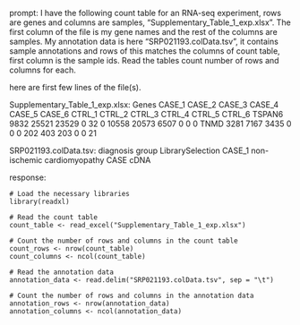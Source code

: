 prompt:
I have the following count table for an RNA-seq experiment, rows are genes and columns are samples, "Supplementary_Table_1_exp.xlsx". The first column of the file is my gene names and the rest of the columns are samples. My annotation data is here  "SRP021193.colData.tsv", it contains sample annotations and rows of this matches the columns of count table, first column is the sample ids. Read the tables count number of rows and columns for each.

here are first few lines of the file(s).

Supplementary_Table_1_exp.xlsx:
Genes	CASE_1	CASE_2	CASE_3	CASE_4	CASE_5	CASE_6	CTRL_1	CTRL_2	CTRL_3	CTRL_4	CTRL_5	CTRL_6
TSPAN6	9832	25521	23529	0	32	0	10558	20573	6507	0	0	 0
TNMD	3281	 7167	 3435	0	 0	0	  202	  403	 203	0	0	21


SRP021193.colData.tsv:
	diagnosis	group	LibrarySelection
CASE_1	non-ischemic cardiomyopathy	CASE	cDNA


response:
```
# Load the necessary libraries
library(readxl)

# Read the count table
count_table <- read_excel("Supplementary_Table_1_exp.xlsx")

# Count the number of rows and columns in the count table
count_rows <- nrow(count_table)
count_columns <- ncol(count_table)

# Read the annotation data
annotation_data <- read.delim("SRP021193.colData.tsv", sep = "\t")

# Count the number of rows and columns in the annotation data
annotation_rows <- nrow(annotation_data)
annotation_columns <- ncol(annotation_data)
```
